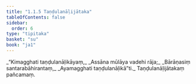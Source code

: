 ```yaml
---
title: "1.1.5 Taṇḍulanāḷijātaka"
tableOfContents: false
sidebar:
  order: 6
type: "tipitaka"
basket: "su"
book: "ja1"
---
```



<DynamicBreadcrumb />

<Division number="5" book="ja1" bookNo="22" page="2">

<Paragraph number="10" type="verses" book="ja1">
_“Kimagghati taṇḍulanāḷikāyaṃ,_  
_Assāna mūlāya vadehi rāja;_  
_Bārāṇasiṃ santarabāhirantaṃ,_  
_Ayamagghati taṇḍulanāḷikā”ti._  


</Paragraph>
</Division>

<Paragraph number="11" type="center" book="ja1">
Taṇḍulanāḷijātakaṃ pañcamaṃ.
</Paragraph>